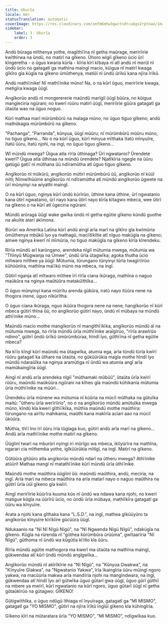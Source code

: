 ```yaml
---
title: Ukurîa
locale: mer
statusTranslation: automatic
coverImage: https://res.cloudinary.com/xmfm6mhw3gwctndtcubgx2rptnae/image/upload/v1741354419/small_cover_la_gran_rebelion_28716e29d2.webp
sidebar:
    label: 3. Ukurîa
    order: 3
---
```

Andũ bũraga mĩthenya yothe, magĩthĩĩna nĩ getha maũrage, merirĩirie kwĩthĩrwa na ũndũ, no matirĩ na gĩkeno. Ũhoro wĩgiĩ gĩkeno ũcio ũrĩ kĩngeretha - o ũguo kwaria kũrĩa - kĩrĩa kĩrĩ kĩbaya nĩ atĩ andũ nĩ merũĩ nĩ ũndũ ũcio no gatagatĩ ga mathĩna maingĩ macio, kũigua nĩ matirĩ kwaga gĩkĩro gĩa kũgĩa na gĩkeno ũmũthenya, matiũĩ nĩ ũndũ ũrĩkũ kana njĩra ĩrĩkũ.

Andũ mathĩĩnike! Nĩ mathĩĩnike mũno! Na, o na kũrĩ ũguo, merirĩirie kwaga, metigĩra kwaga ũũgĩ.

Angĩkorũo andũ nĩ mongerererie maũndũ marĩgiĩ ũũgĩ bũũra, no kũigua mangĩeciria ngũrani; no kwerĩ rũũru matirĩ ũũgĩ, merirĩirie gũũra gatagatĩ ga ũtaũta wao na ũguo noguo.

Kũrĩ mathaa marĩ mũrũmbũrũ na maĩaga mũno, no ũguo tiguo gĩkeno; andũ mathũkagia mũrũmbũrũ na gĩkeno.

"Pachanga", "Parranda", kũnyua, ũũgĩ mũũru; nĩ mũrũmbũrũ mũũru mũno, no tiguo gĩkeno... No o na kũrĩ ũguo, kũrĩ minyua mĩthaka ĩtatũ mĩnyuĩre, ĩtatũ ũũru, ĩtatũ njohi, na ingĩ, no ũguo tiguo gĩkeno...

Wĩ mũndũ mwega? Ũigua atĩa rĩrĩa ũthinaga? Ũrĩ ngwatanio? Ũrendete kwerĩ? Ũigua atĩa ũthinaa na mũndũ ũrendete? Njatĩkĩria ngegĩe na ũũru gatũgũ gatĩĩ nĩ mũthana ũũ ndĩramũtha atĩ ũguo tiguo gĩkeno.

Angĩkorũo nĩ mũkũrũ, angĩkorũo mũtirĩ mũrũmbũrũ ũũ, angĩkorũo nĩ kũũĩ mĩtĩ; Nĩmwĩhũũirie angĩkorũo nĩ ndĩramũtha atĩ mũndũ aingĩkorũo ũgwete na ũrĩ mũnyinyi na wiyathi maingĩ.

O na kũrĩ ũguo, nginya kũrĩ ũndũ kũrĩrũo, ũthine kana ũthine, ũrĩ ngwatanio kana ũtirĩ ngwatanio, ũrĩ nayo kana ũtirĩ nayo kĩrĩa kĩtagwo mbeca, wee ũtirĩ na gĩkeno o na kũrĩ atĩ ũgeciria ngũrani.

Mũndũ arũraga ũũgĩ wake gwĩka ũndũ nĩ getha egũtie gĩkeno kũndũ guothe na akuĩte atarĩ akĩmona.

Bũrũri wa Amerika Latina kũrĩ andũ aingĩ arĩa marĩ na gĩkĩro gĩa kwĩmũria ũmũthenya mbũkũ ĩyo ya mathagũ, maciĩtĩkĩtie atĩ nĩguo makũgĩa na gĩkeno; amwe nginya kwerĩ nĩ mĩmũria, no tiguo makũgĩa na gĩkeno kĩrĩa kĩrendeku.

Rĩrĩa mũndũ arĩ karũngano, arendeka nĩgiĩ mũtumia mwega, mũtumia wa "Thĩnyũ Mũgwanja na Ũmwe", ũndũ ũrĩa ũtagwĩka; agoka thutha ũcio mĩtwaro mĩthee ya ũũgĩ: Mũtumia, tũrungano tũnyinyi tũrĩa twagĩrĩirũo kũhũũnĩra, mathĩna maĩĩkũ mũno ma mbeca, na ingĩ.

Gũtirĩ nganja atĩ mĩtwaro mĩthee ĩrĩ rĩrĩa ciana ikũraga, mathĩna o naguo maũkũra na nginya maũtũũra matakũĩthĩka...

O ũguo mũnyinyi kana mũirĩtu arenda gũkũra, iratũ nayo itũũra nene na thogora inene, ũguo nĩkũrĩtha.

O ũguo ciana ikũraga, nguo ikũũra thogora nene na nene; hangĩkorũo nĩ kũrĩ mbeca gũtirĩ thĩna ũũ, no angĩkorũo gũtirĩ nayo, ũndũ nĩ mũbaya na mũndũ athĩĩnike mũno...

Maũndũ macio mothe mangĩkorũo nĩ mangĩthĩĩkĩka, angĩkorũo mũndũ aĩ na mũtumia mwega, no rĩrĩa mũndũ ũrĩa mũthĩĩnike araĩgĩrũo, "rĩrĩa arawĩrũo ndimo", gũtirĩ ũndũ ũrĩkũ ũmũrũmbũraa, hĩndĩ ĩyo, gũthĩĩna nĩ getha egũtie mbeca?

Na kĩĩo kĩngĩ kũrĩ maũndũ ma ũtagwĩka, atumia ega, arĩa tũndũ tũrĩa kwĩrĩ rũũru gatagatĩ ka ũthare na ũtaũta, no gũkũũrũkia magĩa mothe hĩndĩ ĩyo mũndũ ndaraũĩka na nginya aramũtiga nĩ ũndũ wa atumia angĩ arĩa mamũkaingĩria ũũgĩ.

Aingĩ nĩ andũ arĩa arendeka nĩgiĩ "mũthamaki mũbũũ", ũtaũta ũrĩa kwĩrĩ rũũru, maũndũ maũkũũra ngũrani na kĩheo gĩa maũndũ kũhikania mũtumia ũrĩa mũthĩĩnike na mũũri...

Ũrendeku ũrĩa mũnene wa mũtumia nĩ kũũria na mũciĩ mũthaka na gũtuĩka maitũ: "ũtheru ũrĩa werĩrĩirio", no o na angĩkorũo mũndũ amũtuĩka mwega mũno, kĩndũ kĩa kwerĩ gĩthĩĩkĩka, mũthia maũndũ mothe maũthira: tũrungano na airĩtu mahikania, maũthi kana makĩrĩa aciari aao na mũciĩ ũkũũra.

Mũthia, thĩĩ ĩno ĩrĩ ũũru ĩrĩa tũgĩaga kuo, gũtirĩ andũ arĩa marĩ na gĩkeno... Andũ arĩa mathĩĩnike mothe matirĩ na gĩkeno.

Ũũgĩinĩ twarĩ na mburũri nyingi iri mũrĩgo wa mbeca, ikĩiyũrĩra na mathĩna, ngarari cia mĩthemba yothe, igĩkũũrũkia mĩtĩgĩ, na ingĩ. Matirĩ na gĩkeno.

Gũtũũra gĩtũũro atĩa angĩkorũo mũndũ ndarĩ na ũtheru mwega? Athĩĩnike atũũri! Mathaa mangĩ nĩ matathĩĩnike kũrĩ mũndũ ũrĩa ũthĩĩnike.

Maũndũ mothe maũthira ũũgĩinĩ ũũ: maũndũ maũthira, andũ, meciria, na ingĩ. Arĩa marĩ na mbeca maũthira na arĩa matarĩ nayo o naguo maũthira na gũtirĩ ũrĩa ũũĩ gĩkeno gĩa kwĩrĩ.

Aingĩ merirĩirie kũũrĩra kuuma kũo nĩ ũndũ wa ndawa kana njohi, no kwerĩ matigue kũgĩa na ũũrĩrũ ũcio, no ũndũ ũrĩa mũbaya, mathiĩkĩra gatagatĩ ga ũũru wa kĩnyuĩre.

Arata a njohi kana gĩthaka kana "L.S.D.", na ingĩ, mathea gĩkũũyũro ta angĩkorũo kĩnyuĩre kĩrĩkĩire gũcũũra ũũgĩ.

Ndukaanio na "Nĩ Nĩ Nĩgũ Nĩgũ", na "Nĩ Ngwenda Nĩgũ Nĩgũ", ndakũgĩa na gĩkeno. Kũgĩa na rũrenda nĩ "gũthea kũrũmbũra ũrũũma", gwĩtaarĩria "Nĩ Nĩgũ", gũthoma nĩ ũndũ wa kũgũtia kĩĩtĩo kĩa ũũru.

Rĩrĩa mũndũ agũtie mathogora ma kwerĩ ma ũtaũta na mathĩna maingĩ, gũkwendaa atĩ kũrĩ ũndũ mũndũ angĩgwĩka...

Angĩkorũo mũndũ nĩ akĩrĩkĩrie na "Nĩ Nĩgũ", na "Kũnyua Gwakwa", na "Kĩnyuĩre Gĩakwa", na "Ngwatanio Yakwa", ĩrĩa ĩkaingĩria ũũru mũingĩ ngoro yakwa, na macũũria makwa arĩa mandĩrĩa njohi na mangĩndwara, na ingĩ, gũkwendaa atĩ hĩndĩ ĩyo arĩ gũtwĩka ũguo gũtarĩ gwa ũũgĩ, ũguo gũrĩ gũthiĩ na mbere ya mwĩrĩ, kũrĩ ngwatanio na kũrĩ ngoro, ũguo gũtarĩ ũũgĩ nĩ getha gũtaũkĩrũo na gũtagwo: GĨKENO!

Gũtigwĩthĩka, o ũguo ndũgũ ĩthiaga nĩ ĩnyuĩraga, gatagatĩ ga "MI MISMO", gatagatĩ ga "YO MISMO", gũtirĩ na njĩra ĩrĩkũ ĩngĩũĩ gĩkeno kĩa kũhingĩria.

Gĩkeno kĩrĩ na mũtaratara ũrĩa "YO MISMO", "MI MISMO", ndĩgwĩkaa kuo.

